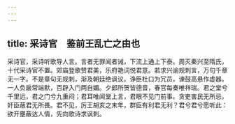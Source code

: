 ```yaml
---
---
---
```

title: 采诗官　鉴前王乱亡之由也
---



采诗官，采诗听歌导人言。言者无罪闻者诫，下流上通上下泰。周灭秦兴至隋氏，十代采诗官不置。郊庙登歌赞君美，乐府艳词悦君意。若求兴谕规刺言，万句千章无一字。不是章句无规刺，渐及朝廷绝讽议。诤臣杜口为冗员，谏鼓高悬作虚器。一人负扆常端默，百辟入门两自媚。夕郎所贺皆德音，春官每奏唯祥瑞。君之堂兮千里远，君之门兮九重闷；君耳唯闻堂上言，君眼不见门前事。贪吏害民无所忌，奸臣蔽君无所畏。君不见，厉王胡亥之末年，群臣有利君无利？君兮君兮愿听此：欲开壅蔽达人情，先向歌诗求讽刺。